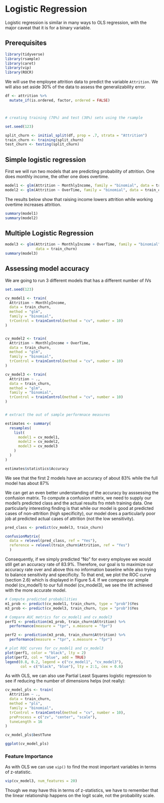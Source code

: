 # Logistic Regression

Logistic regression is similar in many ways to OLS regression, with the major caveat that it is for a binary variable.

## Prerequisites

```r
library(tidyverse)
library(rsample)
library(caret)
library(vip)
library(ROCR)
```

We will use the employee attrition data to predict the variable `Attrition`.  We will also set aside 30% of the data to assess the generalizability error.

```r
df <- attrition %>%
  mutate_if(is.ordered, factor, ordered = FALSE)



# creating training (70%) and test (30%) sets using the rsample

set.seed(123)

split_churn <- initial_split(df, prop = .7, strata = "Attrition")
train_churn <- training(split_churn)
test_churn <- testing(split_churn)
```

## Simple logistic regression

First we will run two models that are predicting probability of attrition.  One does monthly income, the other one does overtime.

```r
model1 <- glm(Attrition ~ MonthlyIncome, family = "binomial", data = train_churn)
model2 <- glm(Attrition ~ OverTime, family = "binomial", data = train_churn)
```

The results below show that raising income lowers attrition while working overtime increases attrition.

```r
summary(model1)
summary(model2)
```



## Multiple Logistic Regression

```r
model3 <- glm(Attrition ~ MonthlyIncome + OverTime, family = "binomial",
              data = train_churn)
summary(model3)
```

## Assessing model accuracy

We are going to run 3 different models that has a different number of IVs
```r
set.seed(123)

cv_model1 <- train(
  Attrition ~ MonthlyIncome,
  data = train_churn,
  method = "glm",
  family = "binomial",
  trControl = trainControl(method = "cv", number = 10)
)


cv_model2 <- train(
  Attrition ~ MonthlyIncome + OverTime,
  data = train_churn,
  method = "glm",
  family = "binomial",
  trControl = trainControl(method = "cv", number = 10)
)

cv_model3 <- train(
  Attrition ~ .,
  data = train_churn,
  method = "glm",
  family = "binomial",
  trControl = trainControl(method = "cv", number = 10)
)


# extract the out of sample performnace measures

estimates <- summary(
  resamples(
    list(
      model1 = cv_model1,
      model2 = cv_model2,
      model3 = cv_model3
    )
  )
)

estimates$statistics$Accuracy
```

We see that the first 2 models have an accuracy of about 83% while the full model has about 87%

We can get an even better understanding of the accuracy by asssessing the confusion matrix.  To compute a confusion matrix, we need to supply our model's predicted class and the actual results fro mteh training data.  One particularly interesting finding is that while our model is good at predicted cases of non-attrition (high specificity), our model does a particularly poor job at predicted actual cases of attrition (not the low sensitivity).

```r
pred_class <- predict(cv_model3, train_churn)

confusionMatrix(
  data = relevel(pred_class, ref = "Yes"),
  reference = relevel(train_churn$Attrition, ref = "Yes")
  )
```


Consequently, if we simply predicted "No" for every employee we would still get an accuracy rate of 83.9%. Therefore, our goal is to maximize our accuracy rate over and above this no information baseline while also trying to balance sensitivity and specificity. To that end, we plot the ROC curve (section 2.6) which is displayed in Figure 5.4. If we compare our simple model (cv_model1) to our full model (cv_model3), we see the lift achieved with the more accurate model.

```r
# Compute predicted probabilities
m1_prob <- predict(cv_model1, train_churn, type = "prob")$Yes
m3_prob <- predict(cv_model3, train_churn, type = "prob")$Yes

# Compare AUC metrics for cv_model1 and cv_model3
perf1 <- prediction(m1_prob, train_churn$Attrition) %>%
  performance(measure = "tpr", x.measure = "fpr")

perf2 <- prediction(m3_prob, train_churn$Attrition) %>%
  performance(measure = "tpr", x.measure = "fpr")

# plot ROC curves for cv_model1 and cv_model3
plot(perf1, color = "black", lty = 2)
plot(perf2, col = "blue", add = TRUE)
legend(0.8, 0.2, legend = c("cv_model1", "cv_model3"),
       col = c("black", "blue"), lty = 2:1, cex = 0.6)
```

As with OLS, we can also use Partial Least Squares logistic regression to see if reducing the number of dimensions helps (not really):

```r
cv_model_pls <- train(
  Attrition ~ ., 
  data = train_churn, 
  method = "pls",
  family = "binomial",
  trControl = trainControl(method = "cv", number = 10),
  preProcess = c("zv", "center", "scale"),
  tuneLength = 16
)

cv_model_pls$bestTune

ggplot(cv_model_pls)
```


### Feature Importance

As with OLS we can use `vip()` to find the most important variables in terms of z-statistic.
```r
vip(cv_model3, num_features = 20)
```

Though we may have this in terms of z-statistics, we have to remember that the linear relationship happens on the logit scale, not the probability scale.
